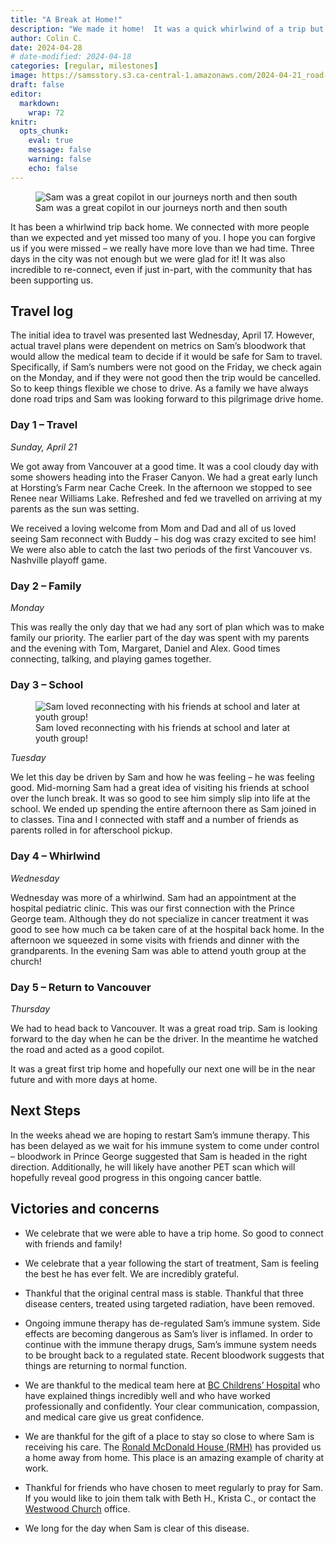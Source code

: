 ```yaml
---
title: "A Break at Home!"
description: "We made it home!  It was a quick whirlwind of a trip but we were able to get home!"
author: Colin C.
date: 2024-04-28
# date-modified: 2024-04-18
categories: [regular, milestones]
image: https://samsstory.s3.ca-central-1.amazonaws.com/2024-04-21_road-trip.jpg
draft: false
editor: 
  markdown: 
    wrap: 72
knitr: 
  opts_chunk: 
    eval: true
    message: false
    warning: false
    echo: false
---
```


<!-- 
::: {.callout-note icon="false"}
## TL;DR [Too long didn't read (i.e. the short version)]{.small}
::: -->

::: {#photo}
![Sam was a great copilot in our journeys north and then south](https://samsstory.s3.ca-central-1.amazonaws.com/2024-04-21_road-trip.jpg)
:::

It has been a whirlwind trip back home. We connected with more people
than we expected and yet missed too many of you. I hope you can forgive
us if you were missed -- we really have more love than we had time.
Three days in the city was not enough but we were glad for it! It was
also incredible to re-connect, even if just in-part, with the community
that has been supporting us.

## Travel log

The initial idea to travel was presented last Wednesday, April 17.
However, actual travel plans were dependent on metrics on Sam's
bloodwork that would allow the medical team to decide if it would be
safe for Sam to travel. Specifically, if Sam's numbers were not good on
the Friday, we check again on the Monday, and if they were not good then
the trip would be cancelled. So to keep things flexible we chose to
drive. As a family we have always done road trips and Sam was looking
forward to this pilgrimage drive home.

### Day 1 -- Travel

*Sunday, April 21*

We got away from Vancouver at a good time. It was a cool cloudy day with
some showers heading into the Fraser Canyon. We had a great early lunch
at Horsting's Farm near Cache Creek. In the afternoon we stopped to see
Renee near Williams Lake. Refreshed and fed we travelled on arriving at
my parents as the sun was setting.

We received a loving welcome from Mom and Dad and all of us loved seeing
Sam reconnect with Buddy -- his dog was crazy excited to see him! We
were also able to catch the last two periods of the first Vancouver vs.
Nashville playoff game.

### Day 2 -- Family

*Monday*

This was really the only day that we had any sort of plan which was to
make family our priority. The earlier part of the day was spent with my
parents and the evening with Tom, Margaret, Daniel and Alex. Good times
connecting, talking, and playing games together.

### Day 3 -- School


:::{layout-ncol="2"}
::: {#photo2}
![Sam loved reconnecting with his friends at school and later at youth group!](https://samsstory.s3.ca-central-1.amazonaws.com/2024-04-23_school-friends_x.jpg)
:::


:::{#Tuesday}
*Tuesday*

We let this day be driven by Sam and how he was feeling -- he was
feeling good. Mid-morning Sam had a great idea of visiting his friends
at school over the lunch break. It was so good to see him simply slip
into life at the school. We ended up spending the entire afternoon there
as Sam joined in to classes. Tina and I connected with staff and a
number of friends as parents rolled in for afterschool pickup.
:::


:::





<!-- The evening was spent at Mom and Dads -- Dave and Ben joined to watch hockey. -->

### Day 4 -- Whirlwind

*Wednesday*

Wednesday was more of a whirlwind. Sam had an appointment at the
hospital pediatric clinic. This was our first connection with the Prince
George team. Although they do not specialize in cancer treatment it was
good to see how much ca be taken care of at the hospital back home. In
the afternoon we squeezed in some visits with friends and dinner with
the grandparents. In the evening Sam was able to attend youth group at
the church!

<!-- - Breakfast with Brian -->

```{=html}
<!-- - Medical team visit (I)
- Sam visited with Chase and Ben, while Tina had a quick visit with Joanna I ran out and got food for Sam (prednisone / 15-year-old Sam is always hungry)
- Tina had coffee with Jesse and Aria 
- Sam and I returned to the hospital clinic (II) to review labwork -- which was looking good
- Sam and I ran a couple errands and then returned to Mom and Dad's for dinner
- I ran out to get Edo Japan for Sam, Mom, and I. 
- Ran Sam to youth group
- Ran Tina to visit Sengas
- An hour at our house 
- Picked up Sam from youth group -->
```
### Day 5 -- Return to Vancouver

*Thursday*

We had to head back to Vancouver. It was a great road trip. Sam is
looking forward to the day when he can be the driver. In the meantime he
watched the road and acted as a good copilot.

It was a great first trip home and hopefully our next one will be in the
near future and with more days at home.

## Next Steps

In the weeks ahead we are hoping to restart Sam's immune therapy. This
has been delayed as we wait for his immune system to come under control
-- bloodwork in Prince George suggested that Sam is headed in the right
direction. Additionally, he will likely have another PET scan which will
hopefully reveal good progress in this ongoing cancer battle.

## Victories and concerns

-   We celebrate that we were able to have a trip home. So good to
    connect with friends and family!

-   We celebrate that a year following the start of treatment, Sam is
    feeling the best he has ever felt. We are incredibly grateful.

-   Thankful that the original central mass is stable. Thankful that
    three disease centers, treated using targeted radiation, have been
    removed.

-   Ongoing immune therapy has de-regulated Sam's immune system. Side
    effects are becoming dangerous as Sam's liver is inflamed. In order
    to continue with the immune therapy drugs, Sam's immune system needs
    to be brought back to a regulated state. Recent bloodwork suggests
    that things are returning to normal function.

-   We are thankful to the medical team here at [BC Childrens'
    Hospital](http://www.bcchildrens.ca) who have explained things
    incredibly well and who have worked professionally and confidently.
    Your clear communication, compassion, and medical care give us great
    confidence.

-   We are thankful for the gift of a place to stay so close to where
    Sam is receiving his care. The [Ronald McDonald House
    (RMH)](https://rmhbc.ca) has provided us a home away from home. This
    place is an amazing example of charity at work.

-   Thankful for friends who have chosen to meet regularly to pray for
    Sam. If you would like to join them talk with Beth H., Krista C., or
    contact the [Westwood Church](https://westwoodchurch.bc.ca) office.

-   We long for the day when Sam is clear of this disease.